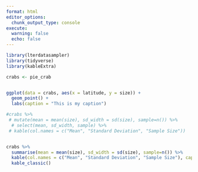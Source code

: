 ```yaml
---
format: html
editor_options: 
  chunk_output_type: console
execute: 
  warning: false
  echo: false
---
```


```r
library(lterdatasampler)
library(tidyverse)
library(kableExtra)

crabs <- pie_crab


ggplot(data = crabs, aes(x = latitude, y = size)) + 
  geom_point() +
  labs(caption = "This is my caption")


```

```r
#crabs %>%
 # mutate(mean = mean(size), sd_width = sd(size), sample=n()) %>%
  # select(mean, sd_width, sample) %>%
 # kable(col.names = c("Mean", "Standard Deviation", "Sample Size"))


crabs %>% 
  summarise(mean = mean(size), sd_width = sd(size), sample=n()) %>% 
  kable(col.names = c("Mean", "Standard Deviation", "Sample Size"), caption = "Fiddler crab carapace widths (mm)" ) %>% 
  kable_classic() 


  
```

